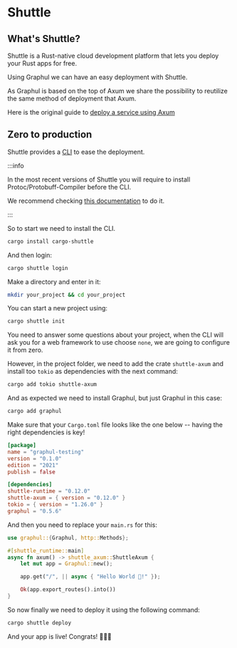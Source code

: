 # Shuttle 

<HeaderBadgesWidget commaDelimitedContributors="Phosphorus" lastVerifiedDateString="January 8th, 2023" />

## What's Shuttle?

Shuttle is a Rust-native cloud development platform that lets you deploy your Rust apps for free.

Using Graphul we can have an easy deployment with Shuttle.

As Graphul is based on the top of Axum we share the possibility to reutilize the same method of deployment that Axum.

Here is the original guide to [deploy a service using Axum](https://docs.shuttle.rs/examples/axum)

## Zero to production

Shuttle provides a [CLI](https://en.wikipedia.org/wiki/Command-line_interface) to ease the deployment.

:::info

In the most recent versions of Shuttle you will require to install Protoc/Protobuff-Compiler before the CLI.

We recommend checking [this documentation](https://docs.shuttle.rs/support/installing-protoc) to do it.

:::

So to start we need to install the CLI. 



```bash
cargo install cargo-shuttle
```

And then login:

```bash
cargo shuttle login
```
Make a directory and enter in it:

```bash
mkdir your_project && cd your_project
```

You can start a new project using:

```bash
cargo shuttle init
```

You need to answer some questions about your project, when the CLI will ask you for a web framework to use choose `none`, we are going to configure it from zero.

However, in the project folder, we need to add the crate `shuttle-axum` and install too `tokio` as dependencies with the next command:

```bash
cargo add tokio shuttle-axum
```

And as expected we need to install Graphul, but just Graphul in this case:

```bash
cargo add graphul
```

Make sure that your `Cargo.toml` file looks like the one below -- having the right dependencies is key!

```toml
[package]
name = "graphul-testing"
version = "0.1.0"
edition = "2021"
publish = false

[dependencies]
shuttle-runtime = "0.12.0"
shuttle-axum = { version = "0.12.0" }
tokio = { version = "1.26.0" }
graphul = "0.5.6"
```

And then you need to replace your `main.rs` for this:

```rust
use graphul::{Graphul, http::Methods};

#[shuttle_runtime::main]
async fn axum() -> shuttle_axum::ShuttleAxum {
    let mut app = Graphul::new();

    app.get("/", || async { "Hello World 👋!" });

    Ok(app.export_routes().into())
}
```

So now finally we need to deploy it using the following command:

```bash 
cargo shuttle deploy
```

And your app is live! Congrats! 🎉🎉🎉

